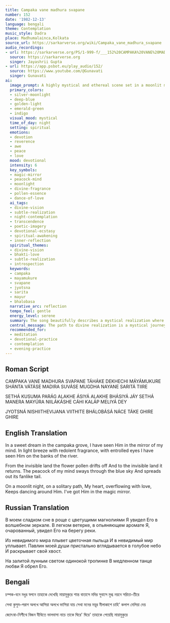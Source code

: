 ```yaml
---
title: Campaka vane madhura svapane
number: 152
date: '1982-12-13'
language: bengali
theme: Contemplation
music_style: Dadra
place: Madhumalainca,Kolkata
source_url: https://sarkarverse.org/wiki/Campaka_vane_madhura_svapane
audio_recordings:
- url: https://sarkarverse.org/PS/1-999-f/___152%20CAMPAKA%20VANE%20MADHURA.mp3
  source: https://sarkarverse.org
  singer: Jayashrii Gupta
- url: https://app.psbot.eu/play_audio/152/
  source: https://www.youtube.com/@Gunavati
  singer: Gunavati
ai:
  image_prompt: A highly mystical and ethereal scene set in a moonlit magnolia (campaka) grove beside a calm river. A soft, luminous form of the Divine is reflected in an ornate, slightly swirling 'magic mirror' (mayamukure) suspended in the air. A magnificent, stylized blue-green peacock, symbolizing the liberated mind, is fanning its tail wide toward a deep indigo, star-dusted sky. Subtle, swirling figures of Love (bhalobasa), depicted as silver light trails, dance in reverence around the central reflection, all enveloped in a gentle, fragrant, golden mist.
  primary_colors:
  - silver-moonlight
  - deep-blue
  - golden-light
  - emerald-green
  - indigo
  visual_mood: mystical
  time_of_day: night
  setting: spiritual
  emotions:
  - devotion
  - reverence
  - awe
  - peace
  - love
  mood: devotional
  intensity: 6
  key_symbols:
  - magic-mirror
  - peacock-mind
  - moonlight
  - divine-fragrance
  - pollen-essence
  - dance-of-love
  ai_tags:
  - divine-vision
  - subtle-realization
  - night-contemplation
  - transcendence
  - poetic-imagery
  - devotional-ecstasy
  - spiritual-awakening
  - inner-reflection
  spiritual_themes:
  - divine-vision
  - bhakti-love
  - subtle-realization
  - introspection
  keywords:
  - campaka
  - mayamukure
  - svapane
  - jyotsna
  - sarita
  - mayur
  - bhalobasa
  narrative_arc: reflection
  tempo_feel: gentle
  energy_level: serene
  summary: The song beautifully describes a mystical realization where the Divine Beloved is found and seen in a sweet dream through the medium of a 'magic mirror' (representing deep contemplation or inner vision). This profound experience occurs in a fragrant, moonlit grove by a river, where the aspiring mind transforms into a joyful peacock, fanning its tail towards the blue sky of infinity, culminating in the dance of pure love surrounding the Beloved.
  central_message: The path to divine realization is a mystical journey of inner contemplation, leading to an intimate vision of the Beloved surrounded by the ecstatic dance of pure love.
  recommended_for:
  - meditation
  - devotional-practice
  - contemplation
  - evening-practice
---
```


## Roman Script

CAMPAKA VANE MADHURA SVAPANE
TÁHÁKE DEKHECHI MÁYÁMUKURE
SHÁNTA VÁTÁSE MADIRA SUVÁSE
MUGDHA NAYANE SARITÁ TIIRE

SETHÁ KUSUMA PARÁG ALAKHE ÁSIYÁ
ALAKHE BHÁSIYÁ JÁY
SETHÁ MANERA MAYÚRA
NIILÁKÁSHE CÁHI KALÁP MELIYÁ DEY

JYOTSNÁ NISHIITHEVIJANA VIITHITE
BHÁLOBÁSÁ NÁCE
TÁKE GHIRE GHIRE

## English Translation

In a sweet dream in the campaka grove,
I have seen Him in the mirror of my mind.
In light breeze with redolent fragrance,
with entrolled eyes
I have seen Him on the banks of the river.

From the invisible land the flower pollen drifts off
And to the invisible land it returns.
The peacock of my mind sways through the blue sky
And spreads out its fanlike tail.

On a moonlit night, on a solitary path,
My heart, overflowing with love,
Keeps dancing around Him.
I've got Him in the magic mirror.

## Russian Translation

В моем сладком сне в роще с цветущими магнолиями
Я увидел Его в волшебном зеркале.
В легком ветерке, в опьяняющем аромате
Я, очарованный, увидел Его на берегу реки.

Из невидимого мира плывет цветочная пыльца
И в невидимый мир уплывает.
Павлин моей души пристально вглядывается в голубое небо
И раскрывает свой хвост.

На залитой лунным светом одинокой тропинке
В медленном танце любви
Я обрел Его.

## Bengali

চম্পক-বনে মধুর স্বপনে 
তাহাকে দেখেছি মায়ামুকুরে
শান্ত বাতাসে মদির সুবাসে 
মুগ্ধ নয়নে সরিতা-তীরে

সেথা কুসুম-পরাগ 
অলখে আসিয়া 
অলখে ভাসিয়া যায়
সেথা মনের ময়ূর 
নীলাকাশে চাহি'
কলাপ মেলিয়া দেয়

জ্যোৎস্না-নিশীথে
বিজন বীথিতে 
ভালবাসা নাচে
তাকে ঘিরে' ঘিরে'
তাহাকে পেয়েছি মায়ামুকুরে
